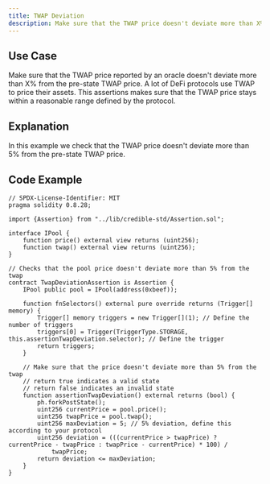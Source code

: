 ```yaml
---
title: TWAP Deviation
description: Make sure that the TWAP price doesn't deviate more than X% from the TWAP price.
---
```


## Use Case
Make sure that the TWAP price reported by an oracle doesn't deviate more than X% from the pre-state TWAP price.
A lot of DeFi protocols use TWAP to price their assets. This assertions makes sure that the TWAP price stays within a reasonable range defined by the protocol.

## Explanation
In this example we check that the TWAP price doesn't deviate more than 5% from the pre-state TWAP price.

## Code Example
```solidity
// SPDX-License-Identifier: MIT
pragma solidity 0.8.28;

import {Assertion} from "../lib/credible-std/Assertion.sol";

interface IPool {
    function price() external view returns (uint256);
    function twap() external view returns (uint256);
}

// Checks that the pool price doesn't deviate more than 5% from the twap
contract TwapDeviationAssertion is Assertion {
    IPool public pool = IPool(address(0xbeef));

    function fnSelectors() external pure override returns (Trigger[] memory) {
        Trigger[] memory triggers = new Trigger[](1); // Define the number of triggers
        triggers[0] = Trigger(TriggerType.STORAGE, this.assertionTwapDeviation.selector); // Define the trigger
        return triggers;
    }

    // Make sure that the price doesn't deviate more than 5% from the twap
    // return true indicates a valid state
    // return false indicates an invalid state
    function assertionTwapDeviation() external returns (bool) {
        ph.forkPostState();
        uint256 currentPrice = pool.price();
        uint256 twapPrice = pool.twap();
        uint256 maxDeviation = 5; // 5% deviation, define this according to your protocol
        uint256 deviation = (((currentPrice > twapPrice) ? currentPrice - twapPrice : twapPrice - currentPrice) * 100) /
            twapPrice;
        return deviation <= maxDeviation;
    }
}
```